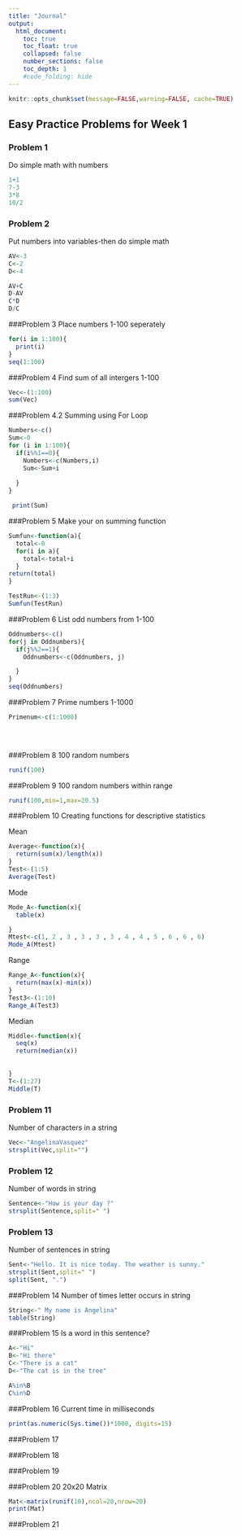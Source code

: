 ```yaml
---
title: "Journal"
output:
  html_document:
    toc: true
    toc_float: true
    collapsed: false
    number_sections: false
    toc_depth: 1
    #code_folding: hide
---
```


```r
knitr::opts_chunk$set(message=FALSE,warning=FALSE, cache=TRUE)
```
## Easy Practice Problems for Week 1
### Problem 1
Do simple math with numbers
```r

1+1
7-3
3*8
10/2

```
### Problem 2
Put numbers into variables-then do simple math
```r
AV<-3
C<-2
D<-4

AV+C
D-AV
C*D
D/C
```
###Problem 3
Place numbers 1-100 seperately 
```r
for(i in 1:100){
  print(i)
}
seq(1:100)
```
###Problem 4
Find sum of all intergers 1-100
```r
Vec<-(1:100)
sum(Vec)

```
###Problem 4.2
Summing using For Loop
```r
Numbers<-c()
Sum<-0
for (i in 1:100){
  if(i%%1==0){
    Numbers<-c(Numbers,i)
    Sum<-Sum+i
    
  }
}

 print(Sum) 
```
###Problem 5
Make your on summing function
```r
Sumfun<-function(a){
  total<-0
  for(i in a){
    total<-total+i
  }
return(total)
}

TestRun<-(1:3)
Sumfun(TestRun)

```
###Problem 6
List odd numbers from 1-100
```r
Oddnumbers<-c()
for(j in Oddnumbers){
  if(j%%2==1){
    Oddnumbers<-c(Oddnumbers, j)

  }
}
seq(Oddnumbers)
```
###Problem 7
Prime numbers 1-1000
```r
Primenum<-c(1:1000)

  
  
```

###Problem 8
100 random numbers
```r
runif(100)
```
###Problem 9
100 random numbers within range
```r
runif(100,min=1,max=20.5)
```
###Problem 10
Creating functions for descriptive statistics

Mean
```r
Average<-function(x){
  return(sum(x)/length(x))
}
Test<-(1:5)
Average(Test)
```
Mode
```r
Mode_A<-function(x){
  table(x)

}
Mtest<-c(1, 2 , 3 , 3 , 3 , 3 , 4 , 4 , 5 , 6 , 6 , 6)
Mode_A(Mtest)
```

Range
```r
Range_A<-function(x){
  return(max(x)-min(x))
}
Test3<-(1:10)
Range_A(Test3)
```
Median
```r
Middle<-function(x){
  seq(x)
  return(median(x))
  
  
}
T<-(1:27)
Middle(T)
```

### Problem 11
Number of characters in a string
```r
Vec<-"AngelinaVasquez"
strsplit(Vec,split="")
```
### Problem 12
Number of words in string
```r
Sentence<-"How is your day ?"
strsplit(Sentence,split=" ")
```
### Problem 13
Number of sentences in string
```r
Sent<-"Hello. It is nice today. The weather is sunny."
strsplit(Sent,split=" ")
split(Sent, ".")
```
###Problem 14
Number of times letter occurs in string
```r
String<-" My name is Angelina"
table(String)
```
###Problem 15
Is a word in this sentence?
```r
A<-"Hi"
B<-"Hi there"
C<-"There is a cat"
D<-"The cat is in the tree"

A%in%B
C%in%D
```
###Problem 16
Current time in milliseconds
```r
print(as.numeric(Sys.time())*1000, digits=15)
```


###Problem 17

###Problem 18

###Problem 19

###Problem 20
20x20 Matrix
```r
Mat<-matrix(runif(10),ncol=20,nrow=20)
print(Mat)
```

###Problem 21
